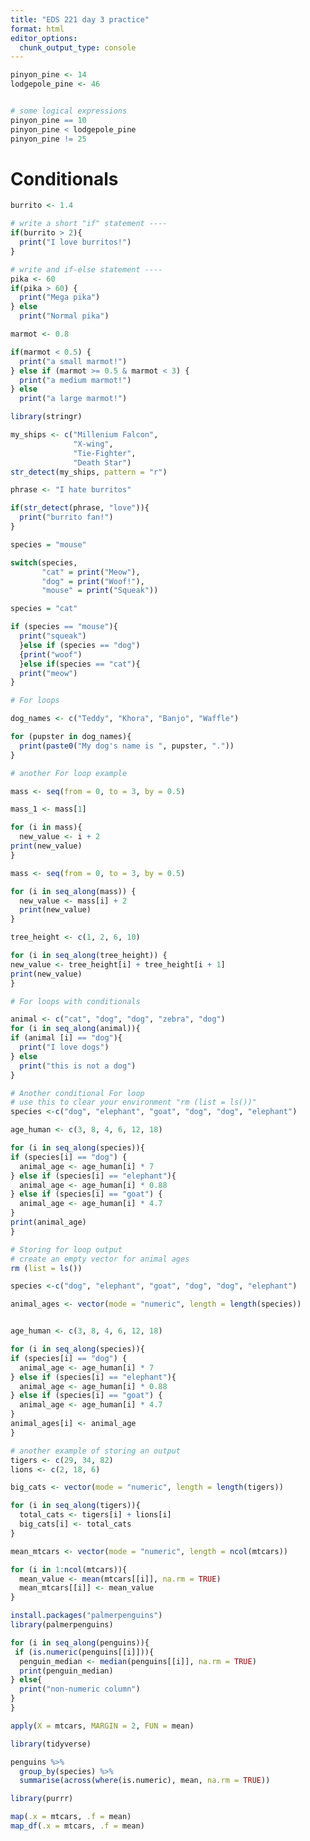 ```yaml
---
title: "EDS 221 day 3 practice"
format: html
editor_options: 
  chunk_output_type: console
---
```


```r
pinyon_pine <- 14
lodgepole_pine <- 46


# some logical expressions
pinyon_pine == 10
pinyon_pine < lodgepole_pine
pinyon_pine != 25

```

# Conditionals
```r
burrito <- 1.4

# write a short "if" statement ----
if(burrito > 2){
  print("I love burritos!")
}
```


```r
# write and if-else statement ----
pika <- 60 
if(pika > 60) {
  print("Mega pika")
} else
  print("Normal pika")
```

```r
marmot <- 0.8

if(marmot < 0.5) {
  print("a small marmot!")
} else if (marmot >= 0.5 & marmot < 3) {
  print("a medium marmot!")
} else
  print("a large marmot!")
```

```r
library(stringr)

my_ships <- c("Millenium Falcon",
              "X-wing", 
              "Tie-Fighter", 
              "Death Star")
str_detect(my_ships, pattern = "r")
```

```r
phrase <- "I hate burritos"

if(str_detect(phrase, "love")){
  print("burrito fan!")
}
```

```r
species = "mouse"

switch(species, 
       "cat" = print("Meow"), 
       "dog" = print("Woof!"), 
       "mouse" = print("Squeak"))
```

```r
species = "cat"

if (species == "mouse"){
  print("squeak")
  }else if (species == "dog")
  {print("woof")
  }else if(species == "cat"){
  print("meow")
}

```

```r
# For loops

dog_names <- c("Teddy", "Khora", "Banjo", "Waffle")

for (pupster in dog_names){
  print(paste0("My dog's name is ", pupster, "."))
}
```

```r
# another For loop example

mass <- seq(from = 0, to = 3, by = 0.5)

mass_1 <- mass[1]

for (i in mass){
  new_value <- i + 2
print(new_value)
}
```

```r
mass <- seq(from = 0, to = 3, by = 0.5)

for (i in seq_along(mass)) {
  new_value <- mass[i] + 2
  print(new_value)
}
```

```r
tree_height <- c(1, 2, 6, 10)

for (i in seq_along(tree_height)) {
new_value <- tree_height[i] + tree_height[i + 1]
print(new_value)
}

```

```r
# For loops with conditionals

animal <- c("cat", "dog", "dog", "zebra", "dog")
for (i in seq_along(animal)){
if (animal [i] == "dog"){
  print("I love dogs")
} else
  print("this is not a dog")  
}
```

```r
# Another conditional For loop
# use this to clear your environment "rm (list = ls())"
species <-c("dog", "elephant", "goat", "dog", "dog", "elephant")

age_human <- c(3, 8, 4, 6, 12, 18)

for (i in seq_along(species)){
if (species[i] == "dog") {
  animal_age <- age_human[i] * 7
} else if (species[i] == "elephant"){
  animal_age <- age_human[i] * 0.88
} else if (species[i] == "goat") {
  animal_age <- age_human[i] * 4.7
}
print(animal_age)  
}    
```

```r
# Storing for loop output
# create an empty vector for animal ages
rm (list = ls())

species <-c("dog", "elephant", "goat", "dog", "dog", "elephant")

animal_ages <- vector(mode = "numeric", length = length(species))


age_human <- c(3, 8, 4, 6, 12, 18)

for (i in seq_along(species)){
if (species[i] == "dog") {
  animal_age <- age_human[i] * 7
} else if (species[i] == "elephant"){
  animal_age <- age_human[i] * 0.88
} else if (species[i] == "goat") {
  animal_age <- age_human[i] * 4.7
}
animal_ages[i] <- animal_age  
} 

```

```r
# another example of storing an output
tigers <- c(29, 34, 82)
lions <- c(2, 18, 6)

big_cats <- vector(mode = "numeric", length = length(tigers))

for (i in seq_along(tigers)){
  total_cats <- tigers[i] + lions[i]
  big_cats[i] <- total_cats
}

```

```r
mean_mtcars <- vector(mode = "numeric", length = ncol(mtcars))

for (i in 1:ncol(mtcars)){
  mean_value <- mean(mtcars[[i]], na.rm = TRUE)
  mean_mtcars[[i]] <- mean_value  
}
```

```r
install.packages("palmerpenguins")
library(palmerpenguins)
```

```r
for (i in seq_along(penguins)){
 if (is.numeric(penguins[[i]])){
  penguin_median <- median(penguins[[i]], na.rm = TRUE)
  print(penguin_median)
} else{
  print("non-numeric column")
} 
}
```
```r
apply(X = mtcars, MARGIN = 2, FUN = mean)
```

```r
library(tidyverse)

penguins %>% 
  group_by(species) %>%
  summarise(across(where(is.numeric), mean, na.rm = TRUE))
```

```r
library(purrr)

map(.x = mtcars, .f = mean)
map_df(.x = mtcars, .f = mean)
```




